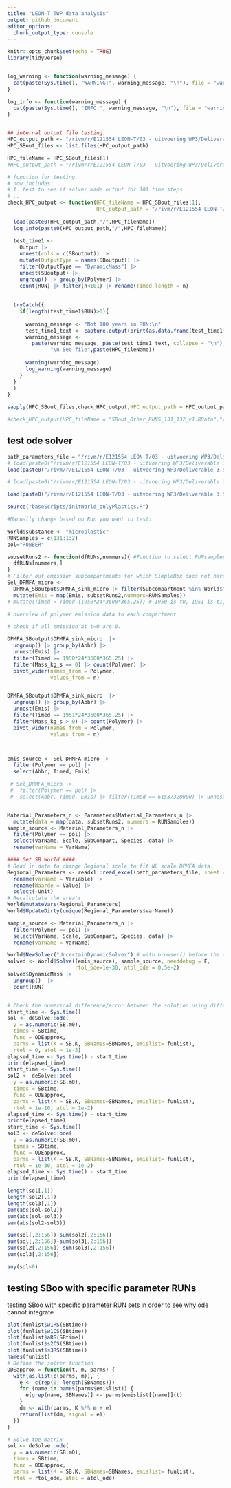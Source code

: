 ```yaml
---
title: "LEON-T TWP data analysis"
output: github_document
editor_options: 
  chunk_output_type: console
---
```


```r
knitr::opts_chunk$set(echo = TRUE)
library(tidyverse)


log_warning <- function(warning_message) {
  cat(paste(Sys.time(), "WARNING:", warning_message, "\n"), file = "warnings.log", append = TRUE)
}

log_info <- function(warning_message) {
  cat(paste(Sys.time(), "INFO:", warning_message, "\n"), file = "warnings.log", append = TRUE)
}



```


```r
## internal output file testing:
HPC_output_path <- "/rivm/r/E121554 LEON-T/03 - uitvoering WP3/Deliverable 3.5/HPC_output_v3"
HPC_SBout_files <- list.files(HPC_output_path)

HPC_fileName = HPC_SBout_files[1]
#HPC_output_path = "/rivm/r/E121554 LEON-T/03 - uitvoering WP3/Deliverable 3.5/HPC_output_test"

# function for testing.
# now includes:
# 1. test to see if solver made output for 101 time steps
# ...
check_HPC_output <- function(HPC_fileName = HPC_SBout_files[1],
                             HPC_output_path = "/rivm/r/E121554 LEON-T/03 - uitvoering WP3/Deliverable 3.5") {
  
  load(paste0(HPC_output_path,"/",HPC_fileName))
  log_info(paste0(HPC_output_path,"/",HPC_fileName))
  
  test_time1 <-  
    Output |>
    unnest(cols = c(SBoutput)) |> 
    mutate(OutputType = names(SBoutput)) |> 
    filter(OutputType == "DynamicMass") |> 
    unnest(SBoutput) |> 
    ungroup() |> group_by(Polymer) |> 
    count(RUN) |> filter(n<101) |> rename(Timed_length = n)
  
  
  tryCatch({
    if(length(test_time1$RUN)>0){
      
      warning_message <- "Not 100 years in RUN:\n"
      test_time1_text <- capture.output(print(as.data.frame(test_time1)))
      warning_message <-
        paste(warning_message, paste(test_time1_text, collapse = "\n"),
              "\n See file",paste(HPC_fileName))
      
      warning(warning_message)
      log_warning(warning_message)
    }
  }
  )
}

sapply(HPC_SBout_files,check_HPC_output,HPC_output_path = HPC_output_path)

#check_HPC_output(HPC_fileName = "SBout_Other_RUNS_131_132_v1.RData","/rivm/r/E121554 LEON-T/03 - uitvoering WP3/Deliverable 3.5/")

```

## test ode solver

```r
path_parameters_file = "/rivm/r/E121554 LEON-T/03 - uitvoering WP3/Deliverable 3.5/Microplastic_variables_v1.1.xlsx"
# load(paste0("/rivm/r/E121554 LEON-T/03 - uitvoering WP3/Deliverable 3.5/Parameters_LEON-T_D3.5_TWP_20241127.RData"))
load(paste0("/rivm/r/E121554 LEON-T/03 - uitvoering WP3/Deliverable 3.5/Parameters_LEON-T_D3.5_Other_20241127.RData"))

# load(paste0("/rivm/r/E121554 LEON-T/03 - uitvoering WP3/Deliverable 3.5/DPMFAoutput_LEON-T_D3.5_TWP_20241126.RData"))

load(paste0("/rivm/r/E121554 LEON-T/03 - uitvoering WP3/Deliverable 3.5/DPMFAoutput_LEON-T_D3.5_Other_20241126.RData"))
```


```r
source("baseScripts/initWorld_onlyPlastics.R")

#Manually change based on Run you want to test:

World$substance <- "microplastic"
RUNSamples = c(131:132)
pol="RUBBER"

subsetRuns2 <- function(dfRUNs,nummers){ #Function to select RUNsamples from parameter data
  dfRUNs[nummers,]
}
# Filter out emission subcompartments for which SimpleBox does not have a compartment (yet)
Sel_DPMFA_micro <-
  DPMFA_SBoutput$DPMFA_sink_micro |> filter(Subcompartment %in% World$fetchData("AbbrC")$AbbrC) |> 
  mutate(Emis = map(Emis, subsetRuns2,nummers=RUNSamples))  
# mutate(Timed = Timed-(1950*24*3600*365.25)) # 1950 is t0, 1951 is t1, etc...

# overview of polymer emission data to each compartment

# check if all emission at t=0 are 0.

DPMFA_SBoutput$DPMFA_sink_micro  |>
  ungroup() |> group_by(Abbr) |> 
  unnest(Emis) |> 
  filter(Timed == 1950*24*3600*365.25) |> 
  filter(Mass_kg_s == 0) |> count(Polymer) |> 
  pivot_wider(names_from = Polymer,
              values_from = n)


DPMFA_SBoutput$DPMFA_sink_micro  |>
  ungroup() |> group_by(Abbr) |> 
  unnest(Emis) |> 
  filter(Timed == 1951*24*3600*365.25) |> 
  filter(Mass_kg_s > 0) |> count(Polymer) |> 
  pivot_wider(names_from = Polymer,
              values_from = n)



emis_source <- Sel_DPMFA_micro |>
  filter(Polymer == pol) |>
  select(Abbr, Timed, Emis) 

 # Sel_DPMFA_micro |>
 #  filter(Polymer == pol) |>
 #  select(Abbr, Timed, Emis) |> filter(Timed == 61537320000) |> unnest(Emis)


Material_Parameters_n <- Parameters$Material_Parameters_n |> 
  mutate(data = map(data, subsetRuns2, nummers = RUNSamples))
sample_source <- Material_Parameters_n |>
  filter(Polymer == pol) |>
  select(VarName, Scale, SubCompart, Species, data) |> 
  rename(varName = VarName)

#### Get SB World ####
# Read in data to change Regional scale to fit NL scale DPMFA data
Regional_Parameters <- readxl::read_excel(path_parameters_file, sheet = "Netherlands_data") |>
  rename(varName = Variable) |>
  rename(Waarde = Value) |>
  select(-Unit) 
# Recalculate the area's
World$mutateVars(Regional_Parameters)
World$UpdateDirty(unique(Regional_Parameters$varName))

sample_source <- Material_Parameters_n |>
  filter(Polymer == pol) |>
  select(VarName, Scale, SubCompart, Species, data) |> 
  rename(varName = VarName)

World$NewSolver("UncertainDynamicSolver") # with browser() before the ode commad for testing below.
solved <- World$Solve((emis_source), sample_source, needdebug = F,
                      rtol_ode=1e-30, atol_ode = 0.5e-2)
solved$DynamicMass |>
  ungroup()  |> 
  count(RUN)



```


```r
# Check the numerical difference/error between the solution using different tolerances
start_time <- Sys.time()
sol <- deSolve::ode(
  y = as.numeric(SB.m0),
  times = SBtime,
  func = ODEapprox,
  parms = list(K = SB.K, SBNames=SBNames, emislist= funlist),
  rtol = 0, atol = 1e-3)
elapsed_time <- Sys.time() - start_time
print(elapsed_time)
start_time <- Sys.time()
sol2 <- deSolve::ode(
  y = as.numeric(SB.m0),
  times = SBtime,
  func = ODEapprox,
  parms = list(K = SB.K, SBNames=SBNames, emislist= funlist),
  rtol = 1e-10, atol = 1e-2)
elapsed_time <- Sys.time() - start_time
print(elapsed_time)
start_time <- Sys.time()
sol3 <- deSolve::ode(
  y = as.numeric(SB.m0),
  times = SBtime,
  func = ODEapprox,
  parms = list(K = SB.K, SBNames=SBNames, emislist= funlist),
  rtol = 1e-30, atol = 1e-2)
elapsed_time <- Sys.time() - start_time
print(elapsed_time)

length(sol[,1])
length(sol2[,1])
length(sol3[,1])
sum(abs(sol-sol2))
sum(abs(sol-sol3))
sum(abs(sol2-sol3))

sum(sol[,2:156])-sum(sol2[,2:156])
sum(sol[,2:156])-sum(sol3[,2:156])
sum(sol2[,2:156])-sum(sol3[,2:156])
sum(sol3[,2:156])

any(sol<0)

```


## testing SBoo with specific parameter RUNs
testing SBoo with specific parameter RUN sets in order to see why ode cannot integrate
```r


plot(funlist$w1RS(SBtime))
plot(funlist$w1CS(SBtime))
plot(funlist$aRS(SBtime))
plot(funlist$s2CS(SBtime))
plot(funlist$s3RS(SBtime))
names(funlist)
# Define the solver function
ODEapprox = function(t, m, parms) {
  with(as.list(c(parms, m)), {
    e <- c(rep(0, length(SBNames)))
    for (name in names(parms$emislist)) {
      e[grep(name, SBNames)] <- parms$emislist[[name]](t) 
    }
    dm <- with(parms, K %*% m + e) 
    return(list(dm, signal = e))
  })
}

# Solve the matrix
sol <- deSolve::ode(
  y = as.numeric(SB.m0),
  times = SBtime,
  func = ODEapprox,
  parms = list(K = SB.K, SBNames=SBNames, emislist= funlist),
  rtol = rtol_ode, atol = atol_ode)

```


